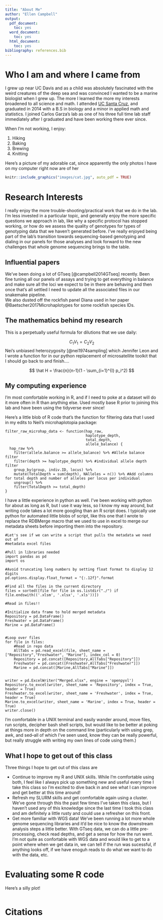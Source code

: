 ```yaml
---
title: "About Me"
author: "Ellen Campbell"
output:
  pdf_document:
    toc: yes
  word_document:
    toc: yes
  html_document:
    toc: yes
bibliography: references.bib
---
```


# Who I am and where I came from

I grew up near UC Davis and as a child was absolutely fascinated with the weird
creatures of the deep sea and was convinced I wanted to be a marine biologist
when I grew up.  The more I learned the more my interests broadened to all science
and math.  I attended [UC Santa Cruz](https://www.ucsc.edu/), and graduated in 
2014 with a B.S in biology and a minor in applied math and statistics. I joined 
Carlos Garza’s lab as one of his three full time lab staff immediately after I 
graduated and have been working there ever since.

When I'm not working, I enjoy:

1. Hiking
1. Baking
1. Brewing
1. Knitting


Here's a picture of my adorable cat, since apparently the only photos I have on my 
computer right now are of her

```r
knitr::include_graphics("images/cat.jpg", auto_pdf = TRUE)
```

# Research Interests

I really enjoy the more trouble-shooting/practical work that we do in the lab. 
I’m less invested in a particular topic, and generally enjoy the more specific 
questions we approach in lab, like why a specific protocol has stopped working, 
or how do we assess the quality of genotypes for types of genotyping data that we
haven't generated before. I've really enjoyed being part of the lab’s transition 
towards sequencing-based genotyping and dialing in our panels for those analyses
and look forward to the new challenges that whole genome sequencing brings to the
table.

## Influential papers

We've been doing a lot of GTseq [@campbell2014GTseq] recently.  Been fine tuning
all our panels of assays and trying to get everything in balance and make sure
all the loci we expect to be in there are behaving and then once that's all 
settled I need to update all the associated files in our snakemake pipeline.  
We also dusted off the rockfish panel Diana used in her paper @Baetscher2017Microhaplotypes 
for some rockfish species IDs.

## The mathematics behind my research

This is a perpetually useful formula for dilutions that we use daily:

$$
C_1 V_1 = C_2V_2
$$
Nei's unbiased heterozygosity [@nei1974sampling] which Jennifer Leon and I wrote
a function for in our python replacement of microsatellite toolkit that I should
go back to and finish....

$$
\hat H = \frac{n}{n-1}(1 - \sum_{i=1}^{I} p_i^2)
$$

## My computing experience

I'm most comfortable working in R, and if I need to poke at a dataset will do it
more often in R than anything else.  Used mostly base R prior to joining this lab
and have been using the tidyverse ever since!

Here's a little blob of R code that's the function for filtering data that I
used in my edits to Neil's microhaplotopia package:
```
filter_raw_microhap_data <- function(hap_raw,
                                     haplotype_depth,
                                     total_depth,
                                     allele_balance) {
  hap_raw %>%
    filter(allele.balance >= allele_balance) %>% #Allele balance filter
    filter(depth >= haplotype_depth) %>% #individual allele depth filter
    group_by(group, indiv.ID, locus) %>%
    mutate(TotalDepth = sum(depth), NAlleles = n()) %>% #Add columns for total depth and number of alleles per locus per individual
    ungroup() %>%
    filter(TotalDepth >= total_depth)
}
```

I have a little experience in python as well.  I've been working with python for
about as long as R, but I use it way less, so I know my way around, but writing
code takes a lot more googling than an R script does.  I typically use python for
automated little blobs of script, like this one that I wrote to replace the 
RDBMerge macro that we used to use in excel to merge our metadata sheets before 
importing them into the repository.

```
#Let's see if we can write a script that pulls the metadata we need out of
#metadata excel files

#Pull in libraries needed
import pandas as pd
import os

#Avoid truncating long numbers by setting float format to display 12 digits
pd.options.display.float_format = "{:.12f}".format

#Find all the files in the current directory
files = sorted([file for file in os.listdir("./") if file.endswith(('.xlsm', '.xlsx', '.xls'))])

#Read in files!!

#Initialize data frame to hold merged metadata
Repository = pd.DataFrame()
Freshwater = pd.DataFrame()
Marine = pd.DataFrame()


#Loop over files
for file in files:
    #Read in repo data
    AllTabs = pd.read_excel(file, sheet_name = ["Repository","Freshwater", "Marine"], index_col = 0)
    Repository = pd.concat([Repository,AllTabs["Repository"]])
    Freshwater = pd.concat([Freshwater,AllTabs["Freshwater"]])
    Marine = pd.concat([Marine,AllTabs["Marine"]])


writer = pd.ExcelWriter("Merged.xlsx", engine = 'openpyxl')
Repository.to_excel(writer, sheet_name = 'Repository', index = True, header = True)
Freshwater.to_excel(writer, sheet_name = 'Freshwater', index = True, header = True)
Marine.to_excel(writer, sheet_name = 'Marine', index = True, header = True)
writer.close()
```

I'm comfortable in a UNIX terminal and easily wander around, move files, run 
scripts, decipher bash shell scripts, but would like to be better at poking at
things more in depth on the command line (particularly with using grep, awk, and 
sed--all of which I've seen used, know they can be really powerful, but really
struggle with writing my own lines of code using them.)

## What I hope to get out of this class

Three things I hope to get out of this class are

* Continue to improve my R and UNIX skills.  While I'm comfortable using both, I
feel like I always pick up something new and useful every time I take this class
so I'm excited to dive back in and see what I can improve and get better at this
time around!
* Refresh my SLURM skills and get comfortable again using a cluster.  We've gone
through this the past few times I've taken this class, but I haven't used any of
this knowledge since the last time I took this class and am definitely a little
rusty and could use a refresher on this front.
* Get more familiar with WGS data!  We've been running a lot more whole genome 
sequencing libraries and it'd be nice to know the downstream analysis steps a 
little better.  With GTseq data, we can do a little pre-processing, check read 
depths, and get a sense for how the run went.  I'm not quite as confortable with
WGS data and would like to get to a point where when we get data in, we can tell
if the run was sucessful, if anything looks off, if we have enoguh reads to do
what we want to do with the data, etc.

# Evaluating some R code

Here's a silly plot!
```r

```


# Citations


